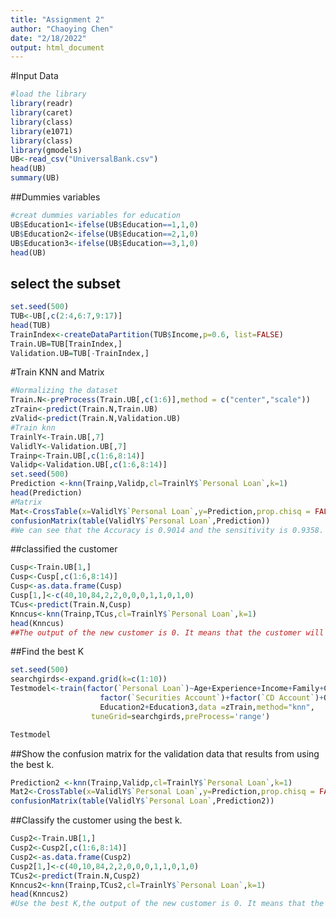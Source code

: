 ```yaml
---
title: "Assignment 2"
author: "Chaoying Chen"
date: "2/18/2022"
output: html_document
---
```


#Input Data
```r
#load the library
library(readr)
library(caret) 
library(class)
library(e1071)
library(class)
library(gmodels)
UB<-read_csv("UniversalBank.csv")
head(UB)
summary(UB)
```
##Dummies variables
```r
#creat dummies variables for education
UB$Education1<-ifelse(UB$Education==1,1,0)
UB$Education2<-ifelse(UB$Education==2,1,0)
UB$Education3<-ifelse(UB$Education==3,1,0)
head(UB)
```
## select the subset
```r
set.seed(500)
TUB<-UB[,c(2:4,6:7,9:17)]
head(TUB)
TrainIndex<-createDataPartition(TUB$Income,p=0.6, list=FALSE) 
Train.UB=TUB[TrainIndex,]
Validation.UB=TUB[-TrainIndex,] 
```
#Train KNN and Matrix
```r
#Normalizing the dataset
Train.N<-preProcess(Train.UB[,c(1:6)],method = c("center","scale"))
zTrain<-predict(Train.N,Train.UB)
zValid<-predict(Train.N,Validation.UB)
#Train knn
TrainlY<-Train.UB[,7]
ValidlY<-Validation.UB[,7]
Trainp<-Train.UB[,c(1:6,8:14)] 
Validp<-Validation.UB[,c(1:6,8:14)]
set.seed(500)
Prediction <-knn(Trainp,Validp,cl=TrainlY$`Personal Loan`,k=1)
head(Prediction)
#Matrix
Mat<-CrossTable(x=ValidlY$`Personal Loan`,y=Prediction,prop.chisq = FALSE)
confusionMatrix(table(ValidlY$`Personal Loan`,Prediction))
#We can see that the Accuracy is 0.9014 and the sensitivity is 0.9358. 
```
##classified the customer 
```r
Cusp<-Train.UB[1,]
Cusp<-Cusp[,c(1:6,8:14)]
Cusp<-as.data.frame(Cusp)
Cusp[1,]<-c(40,10,84,2,2,0,0,0,1,1,0,1,0)
TCus<-predict(Train.N,Cusp)
Knncus<-knn(Trainp,TCus,cl=TrainlY$`Personal Loan`,k=1)
head(Knncus)
##The output of the new customer is 0. It means that the customer will not accept the personal loan.
```
##Find the best K
```r
set.seed(500)
searchgirds<-expand.grid(k=c(1:10))
Testmodel<-train(factor(`Personal Loan`)~Age+Experience+Income+Family+CCAvg+Mortgage+
                    factor(`Securities Account`)+factor(`CD Account`)+Online+CreditCard+Education1+
                    Education2+Education3,data =zTrain,method="knn",
                  tuneGrid=searchgirds,preProcess='range')

Testmodel

```
##Show the confusion matrix for the validation data that results from using the best k. 
```r
Prediction2 <-knn(Trainp,Validp,cl=TrainlY$`Personal Loan`,k=1)
Mat2<-CrossTable(x=ValidlY$`Personal Loan`,y=Prediction,prop.chisq = FALSE)
confusionMatrix(table(ValidlY$`Personal Loan`,Prediction2))
```
##Classify the customer using the best k. 
```r
Cusp2<-Train.UB[1,]
Cusp2<-Cusp2[,c(1:6,8:14)]
Cusp2<-as.data.frame(Cusp2)
Cusp2[1,]<-c(40,10,84,2,2,0,0,0,1,1,0,1,0)
TCus2<-predict(Train.N,Cusp2)
Knncus2<-knn(Trainp,TCus2,cl=TrainlY$`Personal Loan`,k=1)
head(Knncus2)
#Use the best K,the output of the new customer is 0. It means that the new customer will not accept the personal loan.
```

